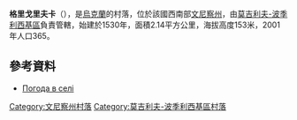 {{coord|48|25|26|N|27|55|35|E|scale:30000|display=title}}

'''格里戈里夫卡'''（{{lang-uk|Григорівка}}），是[[烏克蘭|烏克蘭]]的村落，位於該國西南部[[文尼察州|文尼察州]]，由[[莫吉利夫-波季利西基區|莫吉利夫-波季利西基區]]負責管轄，始建於1530年，面積2.14平方公里，海拔高度153米，2001年人口365。

==參考資料==
* [http://weather.in.ua/ua/vinnickaja/5911 Погода в селі ] {{Wayback|url=http://weather.in.ua/ua/vinnickaja/5911 |date=20181020011649 }}

[[Category:文尼察州村落|Category:文尼察州村落]]
[[Category:莫吉利夫-波季利西基區村落|Category:莫吉利夫-波季利西基區村落]]


{{Vinnytsia-geo-stub}}